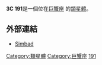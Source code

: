 {{Galaxy
  | name = [[3C星表|3C]] 191
  | image =
  | epoch = [[J2000|J2000]]
  | ra = {{RA|08|04|47.974}}
  | dec = {{DEC|+10|15|22.73}}
  | constellation name = [[巨蟹座|巨蟹座]]
  | z = 1.956 [[kilometer|km]]／[[second|s]]
  | type = Rad
  | dist_ly = 
  | appmag_v =18.65
  | size_v = 
  | notes = First quasar discovered
  | names =   [[LEDA|LEDA]] 2817585, [[QSO|QSO]] B0802+10 
}}

''' 3C 191'''是一個位在[[巨蟹座|巨蟹座]] 的[[類星體|類星體]]。
== 外部連結 ==
* [http://simbad.u-strasbg.fr/simbad/sim-id?protocol=html&Ident=3C+191&NbIdent=1&Radius=2&Radius.unit=arcmin&submit=submit+id Simbad]{{Wayback|url=http://simbad.u-strasbg.fr/simbad/sim-id?protocol=html&Ident=3C+191&NbIdent=1&Radius=2&Radius.unit=arcmin&submit=submit+id |date=20170821004450 }}
{{類星體小作品}}

[[Category:類星體|Category:類星體]]
[[Category:巨蟹座|Category:巨蟹座]]
[[Category:3C天體|191]]